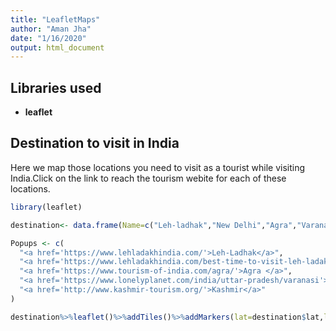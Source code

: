 ```yaml
---
title: "LeafletMaps"
author: "Aman Jha"
date: "1/16/2020"
output: html_document
---
```


## Libraries used 
- **leaflet**


## Destination to visit in India
<p>
Here we map those locations you need to visit as a tourist while visiting India.Click on the link to reach the tourism webite for each of these locations.
</p>

```r
library(leaflet)

destination<- data.frame(Name=c("Leh-ladhak","New Delhi","Agra","Varanasi","Kashmir"),lat=c(34.1526,28.7041,27.1767,25.3176,33.7782),lng=c(77.5771,77.1025,78.0081,82.9739,76.5762))

Popups <- c(
  "<a href='https://www.lehladakhindia.com/'>Leh-Ladhak</a>",
  "<a href='https://www.lehladakhindia.com/best-time-to-visit-leh-ladakh/'>New Delhi</a>",
  "<a href='https://www.tourism-of-india.com/agra/'>Agra </a>",
  "<a href='https://www.lonelyplanet.com/india/uttar-pradesh/varanasi'>Varanasi</a>",
  "<a href='http://www.kashmir-tourism.org/'>Kashmir</a>"
)

destination%>%leaflet()%>%addTiles()%>%addMarkers(lat=destination$lat,lng = destination$lng,label = destination$Name,popup = Popups)

```

